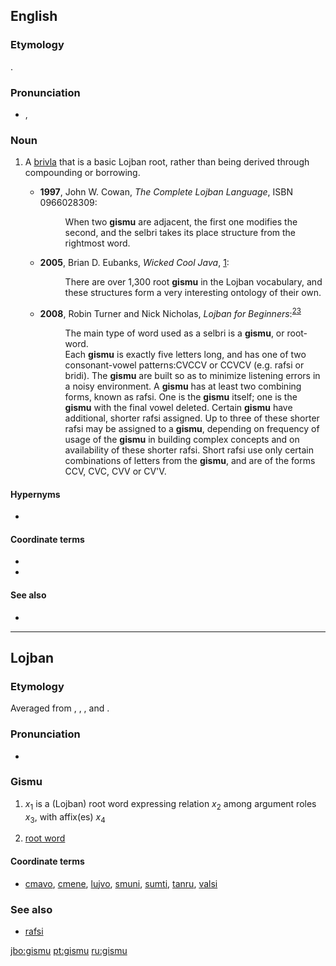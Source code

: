 ==English==
{{wikipedia|Lojban grammar}}

===Etymology===
{{etyl|jbo|en}} {{term|gismu|lang=jbo}}.

===Pronunciation===
* {{IPA|/ˈɡiːs.muː/}}, {{X-SAMPA|/"gi:smu:/}}

===Noun===
{{en-noun|gismu}}

# {{context|Lojban|_|grammar}} A [[brivla]] that is a basic Lojban root, rather than being derived through compounding or borrowing.
#* '''1997''', John W. Cowan, ''The Complete Lojban Language'', ISBN 0966028309:
#*: When two '''gismu''' are adjacent, the first one modifies the second, and the selbri takes its place structure from the rightmost word.
#* '''2005''', Brian D. Eubanks, ''Wicked Cool Java'', [http://books.google.com/books?vid=ISBN1593270615&id=diqHjRjMhW0C&pg=PA91&lpg=PA91&dq=gismu&sig=595_-1oi-rueN1aFqJhXGlYn9Fc]:
#*: There are over 1,300 root '''gismu''' in the Lojban vocabulary, and these structures form a very interesting ontology of their own.
#* '''2008''', Robin Turner and Nick Nicholas, ''Lojban for Beginners'':<sup>[http://jbotcan.org/docs/l4b/less2.html]</sup><sup>[http://www.lojban.org/tiki/tiki-index.php?page=Lojban%20Tutorial:%20Lesson%202]</sup>
#*: The main type of word used as a selbri is a '''gismu''', or root-word.
#*: Each '''gismu''' is exactly five letters long, and has one of two consonant-vowel patterns:CVCCV or CCVCV (e.g. rafsi or bridi). The '''gismu''' are built so as to minimize listening errors in a noisy environment. A '''gismu''' has at least two combining forms, known as rafsi. One is the '''gismu''' itself; one is the '''gismu''' with the final vowel deleted. Certain '''gismu''' have additional, shorter rafsi assigned. Up to three of these shorter rafsi may be assigned to a '''gismu''', depending on frequency of usage of the '''gismu''' in building complex concepts and on availability of these shorter rafsi. Short rafsi use only certain combinations of letters from the '''gismu''', and are of the forms CCV, CVC, CVV or CV'V.

====Hypernyms====
* {{l|en|brivla}}

====Coordinate terms====
* {{l|en|lujvo}}
* {{l|en|fu'ivla}}

====See also====
* {{l|en|rafsi}}

----

==Lojban==

===Etymology===
Averaged from {{etyl|cmn|jbo}} {{term|根源||source|sc=Hant|tr=gēnyuán}}, {{etyl|en|jbo}} {{term|base}}, {{etyl|hi|jbo}} {{term|मूल||root|sc=Deva|tr=mūl}}, and {{etyl|es|jbo}} {{term|raíz||root}}.

===Pronunciation===
* {{IPA|/ˈɡismu/|lang=jbo}}

===Gismu===
{{jbo-gismu|gim|gi'u}}

# {{grammar|lang=jbo}} {{context|selbri}} ''x''<sub>1</sub> is a (Lojban) root word expressing relation ''x''<sub>2</sub> among argument roles ''x''<sub>3</sub>, with affix(es) ''x''<sub>4</sub>
# {{grammar|lang=jbo}} {{context|sumti}} [[root word]]

====Coordinate terms====
* {{sense|Lojban root word}} [[cmavo]], [[cmene]], [[lujvo]], [[smuni]], [[sumti]], [[tanru]], [[valsi]]

===See also===
* [[rafsi]]

[[jbo:gismu]]
[[pt:gismu]]
[[ru:gismu]]